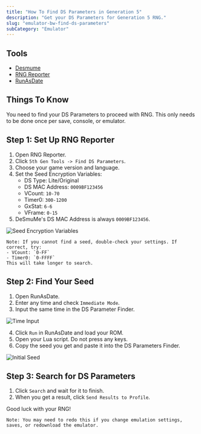 ```yaml
---
title: "How To Find DS Parameters in Generation 5"
description: "Get your DS Parameters for Generation 5 RNG."
slug: "emulator-bw-find-ds-parameters"
subCategory: "Emulator"
---
```


## Tools

- [Desmume](https://www.pokemonrng.com/desmume-setup)
- [RNG Reporter](https://github.com/Admiral-Fish/RNGReporter/releases)
- [RunAsDate](https://runasdate.en.softonic.com/)

## Things To Know

You need to find your DS Parameters to proceed with RNG. This only needs to be done once per save, console, or emulator.

## Step 1: Set Up RNG Reporter

1. Open RNG Reporter.
2. Click `5th Gen Tools -> Find DS Parameters`.
3. Choose your game version and language.
4. Set the Seed Encryption Variables:
   - DS Type: Lite/Original
   - DS MAC Address: `0009BF123456`
   - VCount: `10-70`
   - Timer0: `300-1200`
   - GxStat: `6-6`
   - VFrame: `0-15`
5. DeSmuMe's DS MAC Address is always `0009BF123456`.

![Seed Encryption Variables](/images/Black-and-White/Parameters/Setup.png)

```
Note: If you cannot find a seed, double-check your settings. If correct, try:
- VCount: `0-FF`
- Timer0: `0-FFFF`
This will take longer to search.
```

## Step 2: Find Your Seed

1. Open RunAsDate.
2. Enter any time and check `Immediate Mode`.
3. Input the same time in the DS Parameter Finder.

![Time Input](/images/Black-and-White/Parameters/Time.png)

4. Click `Run` in RunAsDate and load your ROM.
5. Open your Lua script. Do not press any keys.
6. Copy the seed you get and paste it into the DS Parameters Finder.

![Initial Seed](/images/Black-and-White/Parameters/Seed.png)

## Step 3: Search for DS Parameters

1. Click `Search` and wait for it to finish.
2. When you get a result, click `Send Results to Profile`.

Good luck with your RNG!

```
Note: You may need to redo this if you change emulation settings, saves, or redownload the emulator.
```
